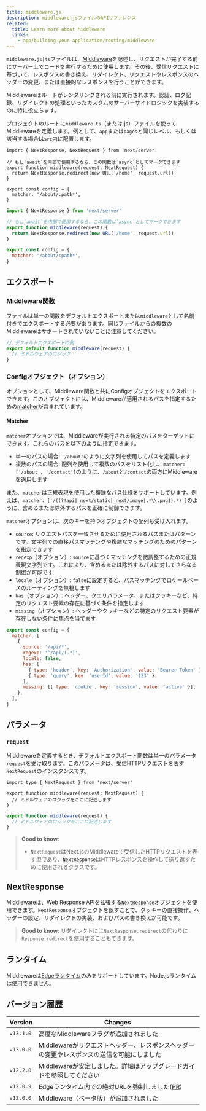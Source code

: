 ```yaml
---
title: middleware.js
description: middleware.jsファイルのAPIリファレンス
related:
  title: Learn more about Middleware
  links:
    - app/building-your-application/routing/middleware
---
```


`middleware.js|ts`ファイルは、[Middleware](/docs/app/building-your-application/routing/middleware)を記述し、リクエストが完了する前にサーバー上でコードを実行するために使用します。その後、受信リクエストに基づいて、レスポンスの書き換え、リダイレクト、リクエストやレスポンスのヘッダーの変更、または直接的なレスポンスを行うことができます。

Middlewareはルートがレンダリングされる前に実行されます。認証、ログ記録、リダイレクトの処理といったカスタムのサーバーサイドロジックを実装するのに特に役立ちます。

プロジェクトのルートに`middleware.ts`（または.js）ファイルを使ってMiddlewareを定義します。例として、`app`または`pages`と同じレベル、もしくは該当する場合は`src`内に配置します。

```tsx filename="middleware.ts" switcher
import { NextResponse, NextRequest } from 'next/server'

// もし`await`を内部で使用するなら、この関数は`async`としてマークできます
export function middleware(request: NextRequest) {
  return NextResponse.redirect(new URL('/home', request.url))
}

export const config = {
  matcher: '/about/:path*',
}
```

```js filename="middleware.js" switcher
import { NextResponse } from 'next/server'

// もし`await`を内部で使用するなら、この関数は`async`としてマークできます
export function middleware(request) {
  return NextResponse.redirect(new URL('/home', request.url))
}

export const config = {
  matcher: '/about/:path*',
}
```

## エクスポート

### Middleware関数

ファイルは単一の関数をデフォルトエクスポートまたは`middleware`として名前付きでエクスポートする必要があります。同じファイルからの複数のMiddlewareはサポートされていないことに注意してください。

```js filename="middleware.js"
// デフォルトエクスポートの例
export default function middleware(request) {
  // ミドルウェアのロジック
}
```

### Configオブジェクト（オプション）

オプションとして、Middleware関数と共にConfigオブジェクトをエクスポートできます。このオブジェクトには、Middlewareが適用されるパスを指定するための[matcher](#matcher)が含まれています。

#### Matcher

`matcher`オプションでは、Middlewareが実行される特定のパスをターゲットにできます。これらのパスを以下のように指定できます。

- 単一のパスの場合: `'/about'`のように文字列を使用してパスを定義します
- 複数のパスの場合: 配列を使用して複数のパスをリスト化し、`matcher: ['/about', '/contact']`のように、`/about`と`/contact`の両方にMiddlewareを適用します

また、`matcher`は正規表現を使用した複雑なパス仕様をサポートしています。例えば、`matcher: ['/((?!api|_next/static|_next/image|.*\\.png$).*)']`のように、含めるまたは除外するパスを正確に制御できます。

`matcher`オプションは、次のキーを持つオブジェクトの配列も受け入れます。

- `source`: リクエストパスを一致させるために使用されるパスまたはパターンです。文字列での直接パスマッチングや複雑なマッチングのためのパターンを指定できます
- `regexp`（オプション）: `source`に基づくマッチングを微調整するための正規表現文字列です。これにより、含めるまたは除外するパスに対してさらなる制御が可能です
- `locale`（オプション）: `false`に設定すると、パスマッチングでロケールベースのルーティングを無視します
- `has`（オプション）: ヘッダー、クエリパラメータ、またはクッキーなど、特定のリクエスト要素の存在に基づく条件を指定します
- `missing`（オプション）: ヘッダーやクッキーなどの特定のリクエスト要素が存在しない条件に焦点を当てます

```js filename="middleware.js"
export const config = {
  matcher: [
    {
      source: '/api/*',
      regexp: '^/api/(.*)',
      locale: false,
      has: [
        { type: 'header', key: 'Authorization', value: 'Bearer Token' },
        { type: 'query', key: 'userId', value: '123' },
      ],
      missing: [{ type: 'cookie', key: 'session', value: 'active' }],
    },
  ],
}
```

## パラメータ

### `request`

Middlewareを定義するとき、デフォルトエクスポート関数は単一のパラメータ`request`を受け取ります。このパラメータは、受信HTTPリクエストを表す`NextRequest`のインスタンスです。

```tsx filename="middleware.ts" switcher
import type { NextRequest } from 'next/server'

export function middleware(request: NextRequest) {
  // ミドルウェアのロジックをここに記述します
}
```

```js filename="middleware.js" switcher
export function middleware(request) {
  // ミドルウェアのロジックをここに記述します
}
```

> **Good to know**:
>
> - `NextRequest`はNext.jsのMiddlewareで受信したHTTPリクエストを表す型であり、[`NextResponse`](#nextresponse)はHTTPレスポンスを操作して送り返すために使用されるクラスです。

## NextResponse

Middlewareは、[Web Response API](https://developer.mozilla.org/en-US/docs/Web/API/Response)を拡張する[`NextResponse`](/docs/app/building-your-application/routing/middleware#nextresponse)オブジェクトを使用できます。`NextResponse`オブジェクトを返すことで、クッキーの直接操作、ヘッダーの設定、リダイレクトの実装、およびパスの書き換えが可能です。

> **Good to know**: リダイレクトには`NextResponse.redirect`の代わりに`Response.redirect`を使用することもできます。

## ランタイム

Middlewareは[Edgeランタイム](/docs/app/building-your-application/rendering/edge-and-nodejs-runtimes)のみをサポートしています。Node.jsランタイムは使用できません。

## バージョン履歴

| Version   | Changes                                                                                       |
| --------- | --------------------------------------------------------------------------------------------- |
| `v13.1.0` | 高度なMiddlewareフラグが追加されました                                                          |
| `v13.0.0` | Middlewareがリクエストヘッダー、レスポンスヘッダーの変更やレスポンスの送信を可能にしました     |
| `v12.2.0` | Middlewareが安定しました。詳細は[アップグレードガイド](/docs/messages/middleware-upgrade-guide)を参照してください |
| `v12.0.9` | Edgeランタイム内での絶対URLを強制しました([PR](https://github.com/vercel/next.js/pull/33410))   |
| `v12.0.0` | Middleware（ベータ版）が追加されました                                                        |